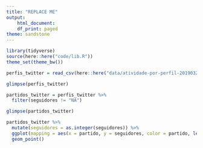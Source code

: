 ```yaml
---
title: "REPLACE ME"
output:
    html_document:
    df_print: paged
theme: sandstone
---
```


```r
library(tidyverse)
source(here::here("code/lib.R"))
theme_set(theme_bw())
```

```r
perfis_twitter = read_csv(here::here("data/atividade-por-perfil-20190322.csv"))

glimpse(perfis_twitter)
```

```r
partidos_twitter = perfis_twitter %>% 
  filter(seguidores != "NA")

glimpse(partidos_twitter)
```


```r
partidos_twitter %>%
  mutate(seguidores = as.integer(seguidores)) %>%
  ggplot(mapping = aes(x = partido, y = seguidores, color = partido, legend(y = NULL))) +
  geom_point()
```
